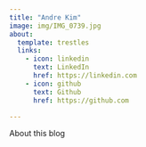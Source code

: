 ```yaml
---
title: "Andre Kim"
image: img/IMG_0739.jpg
about:
  template: trestles
  links:
    - icon: linkedin
      text: LinkedIn
      href: https://linkedin.com
    - icon: github
      text: Github
      href: https://github.com

---
```


About this blog

